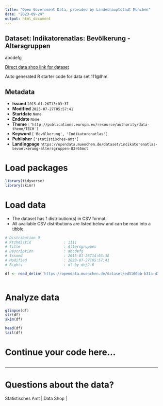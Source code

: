 ```yaml
---
title: "Open Government Data, provided by Landeshauptstadt München"
date: "2023-09-24"
output: html_document
---
```


## Dataset: Indikatorenatlas: Bevölkerung - Altersgruppen

abcdefg

[Direct data shop link for dataset](https://opendata.muenchen.de/dataset/111@lhm)

Auto generated R starter code for data set 111@lhm.

## Metadata

- **Issued** `2015-01-26T13:03:37`
- **Modified** `2023-07-27T05:57:41`
- **Startdate** `None`
- **Enddate** `None`
- **Theme** `['http://publications.europa.eu/resource/authority/data-theme/TECH']`
- **Keyword** `['Bevölkerung', 'Indikatorenatlas']`
- **Publisher** `['statistisches-amt']`
- **Landingpage** `https://opendata.muenchen.de/dataset/indikatorenatlas-bevoelkerung-altersgruppen-83r65mct`


# Load packages

```r

library(tidyverse)
library(skimr)

```

# Load data

-   The dataset has 1 distribution(s) in CSV format.
-   All available CSV distributions are listed below and can be read into a tibble.

```r

# Distribution 0
# Ktzhdistid               : 1111
# Title                    : Altersgruppen
# Description              : abcdefg
# Issued                   : 2015-01-26T14:03:38
# Modified                 : 2023-07-27T05:57:41
# Rights                   : dl-by-de/2.0

df <- read_delim('https://opendata.muenchen.de/dataset/ed3160bb-b31a-43b5-addb-a0e4e5fc37a6/resource/75f1b446-0545-4219-b984-5877d607ac69/download/indikat_bevoelkerung_altersgruppen_240723.csv')



```

# Analyze data

```r

glimpse(df)
str(df)
skim(df)

head(df)
tail(df)

```

# Continue your code here...

```r

```

------------------------------------------------------------------------

# Questions about the data?

Statistisches Amt | Data Shop | 
